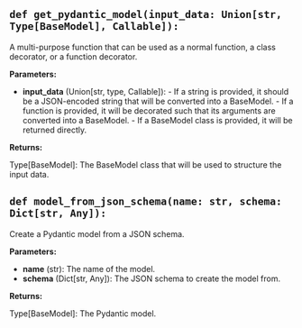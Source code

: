 <a id="camel.utils.response_format"></a>

<a id="camel.utils.response_format.get_pydantic_model"></a>

## `def get_pydantic_model(input_data: Union[str, Type[BaseModel], Callable]):`

A multi-purpose function that can be used as a normal function,
a class decorator, or a function decorator.

**Parameters:**

- **input_data** (Union[str, type, Callable]): - If a string is provided, it should be a JSON-encoded string that will be converted into a BaseModel. - If a function is provided, it will be decorated such that its arguments are converted into a BaseModel. - If a BaseModel class is provided, it will be returned directly.

**Returns:**

  Type[BaseModel]: The BaseModel class that will be used to
structure the input data.

<a id="camel.utils.response_format.model_from_json_schema"></a>

## `def model_from_json_schema(name: str, schema: Dict[str, Any]):`

Create a Pydantic model from a JSON schema.

**Parameters:**

- **name** (str): The name of the model.
- **schema** (Dict[str, Any]): The JSON schema to create the model from.

**Returns:**

  Type[BaseModel]: The Pydantic model.
